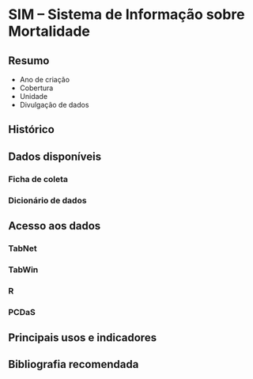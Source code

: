 # SIM -- Sistema de Informação sobre Mortalidade

## Resumo

-  Ano de criação
-  Cobertura
-  Unidade
-  Divulgação de dados

## Histórico

## Dados disponíveis

### Ficha de coleta

### Dicionário de dados

## Acesso aos dados

### TabNet

### TabWin

### R

### PCDaS

## Principais usos e indicadores

## Bibliografia recomendada